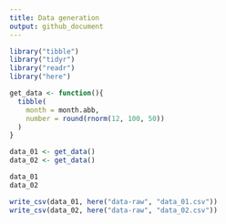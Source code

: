 ```yaml
---
title: Data generation
output: github_document
---
```


```r
library("tibble")
library("tidyr")
library("readr")
library("here")
```

```r
get_data <- function(){
  tibble(
    month = month.abb,
    number = round(rnorm(12, 100, 50))
  )  
}
```

```r
data_01 <- get_data()
data_02 <- get_data()
```

```r
data_01
data_02
```

```r
write_csv(data_01, here("data-raw", "data_01.csv"))
write_csv(data_02, here("data-raw", "data_02.csv"))
```